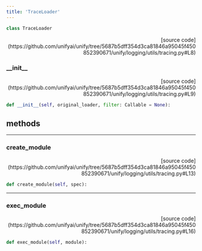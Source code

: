 ```yaml
---
title: 'TraceLoader'
---
```


```python
class TraceLoader
```

<p align="right">[source code](https://github.com/unifyai/unify/tree/5687b5dff354d3ca81846a95045f450852390671/unify/logging/utils/tracing.py#L8)</p>



### \_\_init\_\_

<p align="right">[source code](https://github.com/unifyai/unify/tree/5687b5dff354d3ca81846a95045f450852390671/unify/logging/utils/tracing.py#L9)</p>

```python
def __init__(self, original_loader, filter: Callable = None):
```



## methods

---

### create\_module

<p align="right">[source code](https://github.com/unifyai/unify/tree/5687b5dff354d3ca81846a95045f450852390671/unify/logging/utils/tracing.py#L13)</p>

```python
def create_module(self, spec):
```



---

### exec\_module

<p align="right">[source code](https://github.com/unifyai/unify/tree/5687b5dff354d3ca81846a95045f450852390671/unify/logging/utils/tracing.py#L16)</p>

```python
def exec_module(self, module):
```


